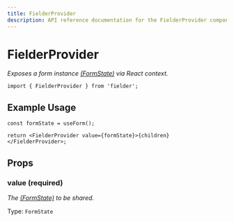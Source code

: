 ```yaml
---
title: FielderProvider
description: API reference documentation for the FielderProvider component
---
```


# FielderProvider

_Exposes a form instance [(FormState)](/api/useform#formstate) via React context._

```tsx
import { FielderProvider } from 'fielder';
```

## Example Usage

```tsx
const formState = useForm();

return <FielderProvider value={formState}>{children}</FielderProvider>;
```

## Props

### value **(required)**

_The [(FormState)](/api/useform#formstate) to be shared._

Type: `FormState`
